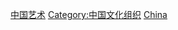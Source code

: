 {{Portal|中國|藝術}}

[[Category:中国艺术|]]
[[Category:中国文化组织|Category:中国文化组织]]
[[Category:亞洲各國藝術組織|China]]